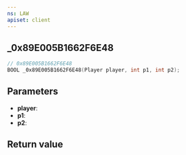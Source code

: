```yaml
---
ns: LAW
apiset: client
---
```

## _0x89E005B1662F6E48

```c
// 0x89E005B1662F6E48
BOOL _0x89E005B1662F6E48(Player player, int p1, int p2);
```


## Parameters
* **player**:
* **p1**:
* **p2**:

## Return value